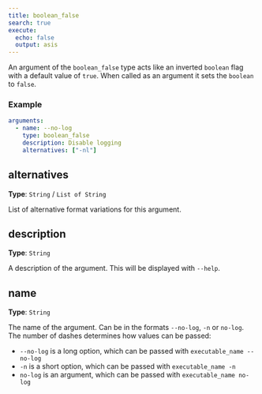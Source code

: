 ```yaml
---
title: boolean_false
search: true
execute:
  echo: false
  output: asis
---
```


An argument of the `boolean_false` type acts like an inverted `boolean` flag with a default value of `true`. When called as an argument it sets the `boolean` to `false`.

### Example

```yaml
arguments:
  - name: --no-log
    type: boolean_false
    description: Disable logging
    alternatives: ["-nl"]

```

## alternatives

**Type**: `String` / `List of String`

List of alternative format variations for this argument.

## description

**Type**: `String`

A description of the argument. This will be displayed with `--help`.

## name

**Type**: `String`

The name of the argument. Can be in the formats `--no-log`, `-n` or `no-log`. The number of dashes determines how values can be passed:  

  - `--no-log` is a long option, which can be passed with `executable_name --no-log`
  - `-n` is a short option, which can be passed with `executable_name -n`
  - `no-log` is an argument, which can be passed with `executable_name no-log`  


